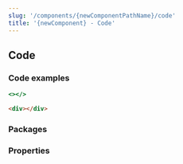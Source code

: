 ```yaml
---
slug: '/components/{newComponentPathName}/code'
title: '{newComponent} - Code'
---
```




## Code

### Code examples

<Playground>

  ```jsx
  <></>
  ```

  ```html
  <div></div>
  ```

</Playground>

### Packages

### Properties
